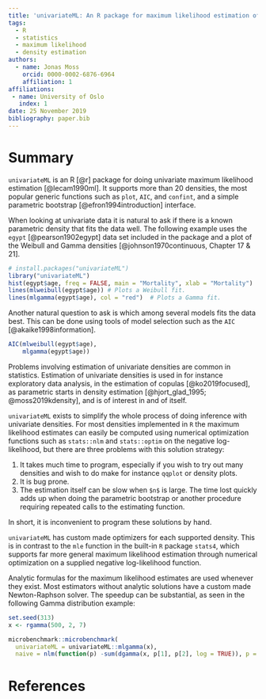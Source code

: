 ```yaml
---
title: 'univariateML: An R package for maximum likelihood estimation of univariate densities'
tags:
  - R
  - statistics
  - maximum likelihood
  - density estimation
authors:
  - name: Jonas Moss
    orcid: 0000-0002-6876-6964
    affiliation: 1
affiliations:
 - name: University of Oslo
   index: 1
date: 25 November 2019   
bibliography: paper.bib
---
```


# Summary

`univariateML` is an R [@r] package for doing univariate maximum likelihood estimation [@lecam1990ml]. 
It supports more than 20 densities, the most popular generic functions such as `plot`, `AIC`, and `confint`, and a simple parametric bootstrap [@efron1994introduction] interface.

When looking at univariate data it is natural to ask if there is a known 
parametric density that fits the data well. The following example uses the 
`egypt` [@pearson1902egypt] data set included in the package and a plot of the Weibull and Gamma
densities [@johnson1970continuous, Chapter 17 & 21]. 

```r
# install.packages("univariateML")
library("univariateML")
hist(egypt$age, freq = FALSE, main = "Mortality", xlab = "Mortality")
lines(mlweibull(egypt$age)) # Plots a Weibull fit.
lines(mlgamma(egypt$age), col = "red")  # Plots a Gamma fit.
```

Another natural question to ask is which among several models fits the data best.
This can be done using tools of model selection such as the `AIC` [@akaike1998information].

```r
AIC(mlweibull(egypt$age),
    mlgamma(egypt$age))
```

Problems involving estimation of univariate densities are common in statistics. 
Estimation of univariate densities is used in for instance exploratory data analysis, 
in the estimation of copulas [@ko2019focused],
as parametric starts in density estimation [@hjort_glad_1995; @moss2019kdensity], 
and is of interest in and of itself. 

`univariateML` exists to simplify the whole process of doing inference with univariate densities.
For most densities implemented in `R` the maximum likelihood estimates can easily
be computed using numerical optimization functions such as `stats::nlm` and
`stats::optim` on the negative log-likelihood, but there are three problems 
with this solution strategy:

1. It takes much time to program, especially if you wish to try out many densities and
   wish to do make for instance `qqplot` or density plots.
2. It is bug prone.
3. The estimation itself can be slow when `$n$` is large. The time lost quickly adds up
   when doing the parametric bootstrap or another procedure requiring repeated calls to
   the estimating function.

In short, it is inconvenient to program these solutions by hand.

`univariateML` has custom made optimizers for each supported density.
This is in contrast to the `mle` function in the built-in `R` package `stats4`,
which supports far more general maximum likelihood estimation through numerical
optimization on a supplied negative log-likelihood function.

Analytic formulas for the maximum likelihood estimates are used whenever 
they exist. Most estimators without analytic solutions have a custom made 
Newton-Raphson solver. The speedup can be substantial, as seen in the following 
Gamma distribution example:

```R
set.seed(313)
x <- rgamma(500, 2, 7)

microbenchmark::microbenchmark(
  univariateML = univariateML::mlgamma(x),
  naive = nlm(function(p) -sum(dgamma(x, p[1], p[2], log = TRUE)), p = c(1, 1)))

```

# References
